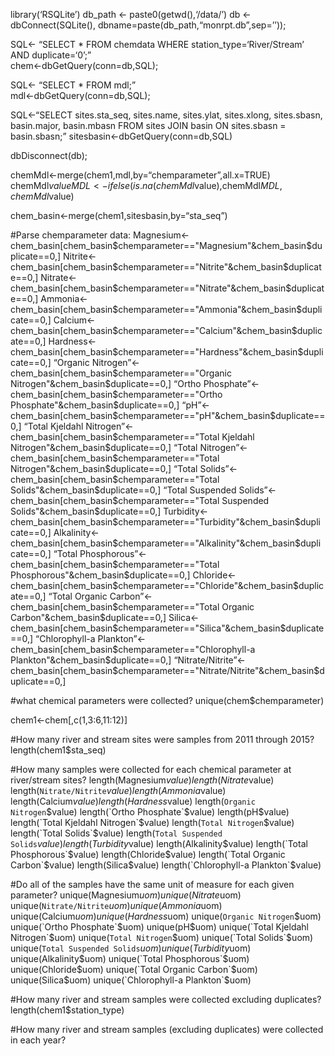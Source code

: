 library('RSQLite')
db_path <- paste0(getwd(),'/data/')
db <- dbConnect(SQLite(), dbname=paste(db_path,"monrpt.db",sep=''));

SQL<- "SELECT *
       FROM 
          chemdata
       WHERE
          station_type='River/Stream' AND duplicate='0';"  
chem<-dbGetQuery(conn=db,SQL);

SQL<- "SELECT *
       FROM 
          mdl;"  
mdl<-dbGetQuery(conn=db,SQL);          
          
SQL<-"SELECT
        sites.sta_seq,
        sites.name,
        sites.ylat,
        sites.xlong,
        sites.sbasn,
        basin.major,
        basin.mbasn
      FROM 
        sites
      JOIN 
        basin
      ON
        sites.sbasn = basin.sbasn;"
sitesbasin<-dbGetQuery(conn=db,SQL)    

dbDisconnect(db);

chemMdl<-merge(chem1,mdl,by="chemparameter",all.x=TRUE)
chemMdl$valueMDL<-ifelse(is.na(chemMdl$value),chemMdl$MDL,chemMdl$value)

chem_basin<-merge(chem1,sitesbasin,by="sta_seq")

#Parse chemparameter data:
Magnesium<-chem_basin[chem_basin$chemparameter=="Magnesium"&chem_basin$duplicate==0,]
Nitrite<-chem_basin[chem_basin$chemparameter=="Nitrite"&chem_basin$duplicate==0,]
Nitrate<-chem_basin[chem_basin$chemparameter=="Nitrate"&chem_basin$duplicate==0,]
Ammonia<-chem_basin[chem_basin$chemparameter=="Ammonia"&chem_basin$duplicate==0,]
Calcium<-chem_basin[chem_basin$chemparameter=="Calcium"&chem_basin$duplicate==0,]
Hardness<-chem_basin[chem_basin$chemparameter=="Hardness"&chem_basin$duplicate==0,]
"Organic Nitrogen"<-chem_basin[chem_basin$chemparameter=="Organic Nitrogen"&chem_basin$duplicate==0,]
"Ortho Phosphate"<-chem_basin[chem_basin$chemparameter=="Ortho Phosphate"&chem_basin$duplicate==0,]
"pH"<-chem_basin[chem_basin$chemparameter=="pH"&chem_basin$duplicate==0,]
"Total Kjeldahl Nitrogen"<-chem_basin[chem_basin$chemparameter=="Total Kjeldahl Nitrogen"&chem_basin$duplicate==0,]
"Total Nitrogen"<-chem_basin[chem_basin$chemparameter=="Total Nitrogen"&chem_basin$duplicate==0,]
"Total Solids"<-chem_basin[chem_basin$chemparameter=="Total Solids"&chem_basin$duplicate==0,]
"Total Suspended Solids"<-chem_basin[chem_basin$chemparameter=="Total Suspended Solids"&chem_basin$duplicate==0,]
Turbidity<-chem_basin[chem_basin$chemparameter=="Turbidity"&chem_basin$duplicate==0,]
Alkalinity<-chem_basin[chem_basin$chemparameter=="Alkalinity"&chem_basin$duplicate==0,]
"Total Phosphorous"<-chem_basin[chem_basin$chemparameter=="Total Phosphorous"&chem_basin$duplicate==0,]
Chloride<-chem_basin[chem_basin$chemparameter=="Chloride"&chem_basin$duplicate==0,]
"Total Organic Carbon"<-chem_basin[chem_basin$chemparameter=="Total Organic Carbon"&chem_basin$duplicate==0,]
Silica<-chem_basin[chem_basin$chemparameter=="Silica"&chem_basin$duplicate==0,]
"Chlorophyll-a Plankton"<-chem_basin[chem_basin$chemparameter=="Chlorophyll-a Plankton"&chem_basin$duplicate==0,]
"Nitrate/Nitrite"<-chem_basin[chem_basin$chemparameter=="Nitrate/Nitrite"&chem_basin$duplicate==0,]


#what chemical parameters were collected?
unique(chem$chemparameter)

chem1<-chem[,c(1,3:6,11:12)]

#How many river and stream sites were samples from 2011 through 2015?
length(chem1$sta_seq)

#How many samples were collected for each chemical parameter at river/stream sites? 
length(Magnesium$value)
length(Nitrate$value)
length(`Nitrate/Nitrite`$value)
length(Ammonia$value)
length(Calcium$value)
length(Hardness$value)
length(`Organic Nitrogen`$value)
length(`Ortho Phosphate`$value)
length(pH$value)
length(`Total Kjeldahl Nitrogen`$value)
length(`Total Nitrogen`$value)
length(`Total Solids`$value)
length(`Total Suspended Solids`$value)
length(Turbidity$value)
length(Alkalinity$value)
length(`Total Phosphorous`$value)
length(Chloride$value)
length(`Total Organic Carbon`$value)
length(Silica$value)
length(`Chlorophyll-a Plankton`$value)

#Do all of the samples have the same unit of measure for each given parameter?
  unique(Magnesium$uom)
  unique(Nitrate$uom)
  unique(`Nitrate/Nitrite`$uom)
  unique(Ammonia$uom)
  unique(Calcium$uom)
  unique(Hardness$uom)
  unique(`Organic Nitrogen`$uom)
  unique(`Ortho Phosphate`$uom)
  unique(pH$uom)
  unique(`Total Kjeldahl Nitrogen`$uom)
  unique(`Total Nitrogen`$uom)
  unique(`Total Solids`$uom)
  unique(`Total Suspended Solids`$uom)
  unique(Turbidity$uom)
  unique(Alkalinity$uom)
  unique(`Total Phosphorous`$uom)
  unique(Chloride$uom)
  unique(`Total Organic Carbon`$uom)
  unique(Silica$uom)
  unique(`Chlorophyll-a Plankton`$uom)

#How many river and stream samples were collected excluding duplicates?
length(chem1$station_type)
          
#How many river and stream samples (excluding duplicates) were collected in each year?
